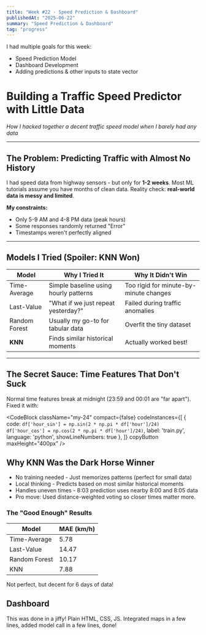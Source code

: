 ```yaml
---
title: "Week #22 - Speed Prediction & Dashboard"
publishedAt: "2025-06-22"
summary: "Speed Prediction & Dashboard"
tag: "progress"
---
```


I had multiple goals for this week:
- Speed Prediction Model
- Dashboard Development
- Adding predictions & other inputs to state vector

# Building a Traffic Speed Predictor with Little Data
*How I hacked together a decent traffic speed model when I barely had any data*

---

## The Problem: Predicting Traffic with Almost No History

I had speed data from highway sensors - but only for **1-2 weeks**. Most ML tutorials assume you have months of clean data. Reality check: **real-world data is messy and limited**.

**My constraints:**
- Only 5-9 AM and 4-8 PM data (peak hours)
- Some responses randomly returned "Error" 
- Timestamps weren't perfectly aligned

---

## Models I Tried (Spoiler: KNN Won)

| Model | Why I Tried It | Why It Didn't Win |
|--------|----------------|-------------------|
| Time-Average | Simple baseline using hourly patterns | Too rigid for minute-by-minute changes |
| Last-Value | "What if we just repeat yesterday?" | Failed during traffic anomalies |  
| Random Forest | Usually my go-to for tabular data | Overfit the tiny dataset |
| **KNN** | Finds similar historical moments | Actually worked best! |

---

## The Secret Sauce: Time Features That Don't Suck

Normal time features break at midnight (23:59 and 00:01 are "far apart"). Fixed it with:

<CodeBlock className="my-24"
    compact={false}
    codeInstances={[
        {
            code: `df['hour_sin'] = np.sin(2 * np.pi * df['hour']/24)
df['hour_cos'] = np.cos(2 * np.pi * df['hour']/24)`,
            label: 'train.py',
            language: 'python',
            showLineNumbers: true
        },
    ]}
    copyButton
    maxHeight="400px"
/>

## Why KNN Was the Dark Horse Winner
- No training needed - Just memorizes patterns (perfect for small data)
- Local thinking - Predicts based on most similar historical moments
- Handles uneven times - 8:03 prediction uses nearby 8:00 and 8:05 data
- Pro move: Used distance-weighted voting so closer times matter more.

### The "Good Enough" Results

| Model | MAE (km/h) | 
|--------|----------------|
| Time-Average | 5.78 |
| Last-Value | 14.47 |
| Random Forest | 10.17 |
| KNN | 7.88 |

Not perfect, but decent for 6 days of data!

## Dashboard

This was done in a jiffy! Plain HTML, CSS, JS. Integrated maps in a few lines, added model call in a few lines, done!




